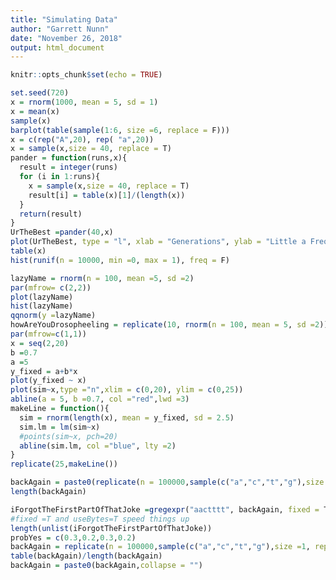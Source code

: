 ```yaml
---
title: "Simulating Data"
author: "Garrett Nunn"
date: "November 26, 2018"
output: html_document
---
```


```r
knitr::opts_chunk$set(echo = TRUE)
```

```r
set.seed(720)
x = rnorm(1000, mean = 5, sd = 1)
x = mean(x)
sample(x)
barplot(table(sample(1:6, size =6, replace = F)))
x = c(rep("A",20), rep( "a",20))
x = sample(x,size = 40, replace = T)
pander = function(runs,x){
  result = integer(runs)
  for (i in 1:runs){
    x = sample(x,size = 40, replace = T)
    result[i] = table(x)[1]/(length(x))
  }
  return(result)
}
UrTheBest =pander(40,x)
plot(UrTheBest, type = "l", xlab = "Generations", ylab = "Little a Freq") #I know there is a mistake because table turns into 1 column. It displeases me
table(x)
hist(runif(n = 10000, min =0, max = 1), freq = F)

lazyName = rnorm(n = 100, mean =5, sd =2)
par(mfrow= c(2,2))
plot(lazyName)
hist(lazyName)
qqnorm(y =lazyName)
howAreYouDrosopheeling = replicate(10, rnorm(n = 100, mean = 5, sd =2))
par(mfrow=c(1,1))
x = seq(2,20)
b =0.7
a =5
y_fixed = a+b*x
plot(y_fixed ~ x)
plot(sim~x,type ="n",xlim = c(0,20), ylim = c(0,25))
abline(a = 5, b =0.7, col ="red",lwd =3)
makeLine = function(){
  sim = rnorm(length(x), mean = y_fixed, sd = 2.5)
  sim.lm = lm(sim~x)
  #points(sim~x, pch=20)
  abline(sim.lm, col ="blue", lty =2)
}
replicate(25,makeLine())

backAgain = paste0(replicate(n = 100000,sample(c("a","c","t","g"),size =1, replace =T)),collapse = "")
length(backAgain)

iForgotTheFirstPartOfThatJoke =gregexpr("aactttt", backAgain, fixed = T, useBytes = T)
#fixed =T and useBytes=T speed things up
length(unlist(iForgotTheFirstPartOfThatJoke))
probYes = c(0.3,0.2,0.3,0.2)
backAgain = replicate(n = 100000,sample(c("a","c","t","g"),size =1, replace =T, prob =probYes))
table(backAgain)/length(backAgain)
backAgain = paste0(backAgain,collapse = "")
```
